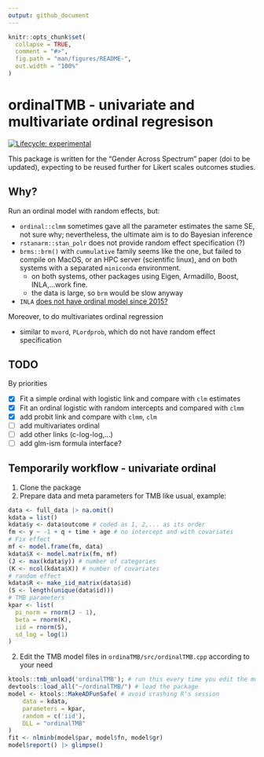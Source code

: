 ```yaml
---
output: github_document
---
```


<!-- README.md is generated from README.Rmd. Please edit that file -->

```r
knitr::opts_chunk$set(
  collapse = TRUE,
  comment = "#>",
  fig.path = "man/figures/README-",
  out.width = "100%"
)
```

# ordinalTMB - univariate and multivariate ordinal regresison

<!-- badges: start -->
[![Lifecycle: experimental](https://img.shields.io/badge/lifecycle-experimental-orange.svg)](https://lifecycle.r-lib.org/articles/stages.html#experimental)
<!-- badges: end -->

This package is written for the "Gender Across Spectrum" paper (doi to be
updated), expecting to be reused further for Likert scales outcomes studies.

## Why?

Run an ordinal model with random effects, but:

- `ordinal::clmm` sometimes gave all the parameter estimates the same SE, not sure why; nevertheless, the ultimate aim is to do Bayesian inference
- `rstanarm::stan_polr` does not provide random effect specification (?)
- `brms::brm()` with `cummulative` family seems like the one, but failed to compile on MacOS, or an HPC server (scientific linux), and on both systems with a separated `miniconda` environment.
  - on both systems, other packages using Eigen, Armadillo, Boost, INLA,...work fine.
  - the data is large, so `brm` would be slow anyway
- `INLA` [does not have ordinal model since 2015?](https://groups.google.com/g/r-inla-discussion-group/c/7Tl6DanHmtM/m/agDFK0w23VAJ)

Moreover, to do multivariates ordinal regression

- similar to `mvord`, `PLordprob`, which do not have random effect specification

## TODO

By priorities

- [x] Fit a simple ordinal with logistic link and compare with `clm` estimates
- [x] Fit an ordinal logistic with random intercepts and compared with `clmm`
- [x] add probit link and compare with `clmm`, `clm`
- [ ] add multivariates ordinal
- [ ] add other links (c-log-log,...)
- [ ] add glm-ism formula interface?

## Temporarily workflow - univariate ordinal

1. Clone the package
1. Prepare data and meta parameters for TMB like usual, example:

```r
data <- full_data |> na.omit()
kdata = list()
kdata$y <- data$outcome # coded as 1, 2,... as its order
fm <- y ~ -1 + q + time + age # no intercept and with covariates
# Fix effect
mf <- model.frame(fm, data)
kdata$X <- model.matrix(fm, mf)
(J <- max(kdata$y)) # number of categories
(K <- ncol(kdata$X)) # number of covariates
# random effect
kdata$R <- make_iid_matrix(data$id)
(S <- length(unique(data$id)))
# TMB parameters
kpar <- list(
  pi_norm = rnorm(J - 1),
  beta = rnorm(K),
  iid = rnorm(S), 
  sd_log = log(1)
)
```

2. Edit the TMB model files in `ordinaTMB/src/ordinalTMB.cpp` according to your need

```r
ktools::tmb_unload('ordinalTMB'); # run this every time you edit the model file
devtools::load_all("~/ordinalTMB/") # load the package
model <- ktools::MakeADFunSafe( # avoid crashing R's session
    data = kdata,
    parameters = kpar,
    random = c('iid'),
    DLL = "ordinalTMB"
)
fit <- nlminb(model$par, model$fn, model$gr)
model$report() |> glimpse()
```
